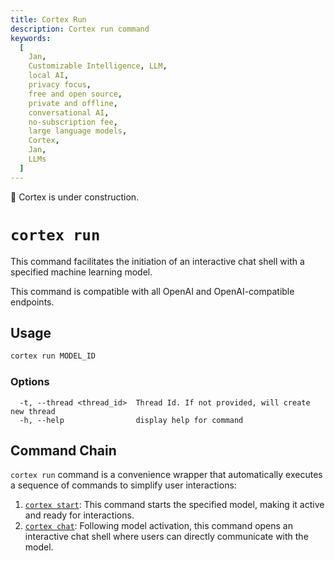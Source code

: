 ```yaml
---
title: Cortex Run
description: Cortex run command
keywords:
  [
    Jan,
    Customizable Intelligence, LLM,
    local AI,
    privacy focus,
    free and open source,
    private and offline,
    conversational AI,
    no-subscription fee,
    large language models,
    Cortex,
    Jan,
    LLMs
  ]
---
```



<Callout type="warning">
🚧 Cortex is under construction.
</Callout>

# `cortex run`

This command facilitates the initiation of an interactive chat shell with a specified machine learning model.

<Callout type="info">
This command is compatible with all OpenAI and OpenAI-compatible endpoints.
</Callout>

## Usage

```bash
cortex run MODEL_ID
```
### Options
```
  -t, --thread <thread_id>  Thread Id. If not provided, will create new thread
  -h, --help                display help for command
```

## Command Chain

`cortex run` command is a convenience wrapper that automatically executes a sequence of commands to simplify user interactions:

1. [`cortex start`](/cortex/cli/models/start): This command starts the specified model, making it active and ready for interactions.
2. [`cortex chat`](/cortex/cli/chat): Following model activation, this command opens an interactive chat shell where users can directly communicate with the model.

